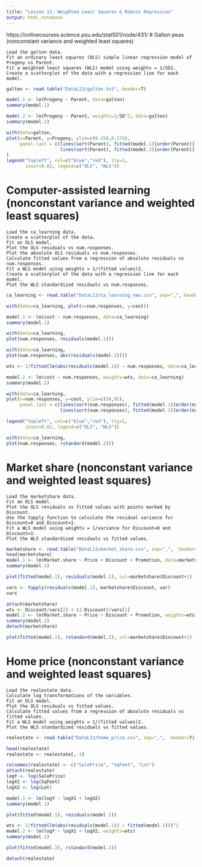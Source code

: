 ---
title: "Lesson 13: Weighted Least Squares & Robust Regression"
output: html_notebook
---
https://onlinecourses.science.psu.edu/stat501/node/431/
# Galton peas (nonconstant variance and weighted least squares)

    Load the galton data.
    Fit an ordinary least squares (OLS) simple linear regression model of Progeny vs Parent.
    Fit a weighted least squares (WLS) model using weights = 1/SD2.
    Create a scatterplot of the data with a regression line for each model.
```{r}
galton <- read.table("DataL13/galton.txt", header=T)

model.1 <- lm(Progeny ~ Parent, data=galton)
summary(model.1)
```
```{r}
model.2 <- lm(Progeny ~ Parent, weights=1/SD^2, data=galton)
summary(model.2)
```
```{r}
with(data=galton, 
plot(x=Parent, y=Progeny, ylim=c(0.158,0.174),
     panel.last = c(lines(sort(Parent), fitted(model.1)[order(Parent)], col="blue"),
                    lines(sort(Parent), fitted(model.2)[order(Parent)], col="red")))
)
legend("topleft", col=c("blue","red"), lty=1,
       inset=0.02, legend=c("OLS", "WLS"))

```
# Computer-assisted learning (nonconstant variance and weighted least squares)

    Load the ca_learning data.
    Create a scatterplot of the data.
    Fit an OLS model.
    Plot the OLS residuals vs num.responses.
    Plot the absolute OLS residuals vs num.responses.
    Calculate fitted values from a regression of absolute residuals vs num.responses.
    Fit a WLS model using weights = 1/(fitted values)2.
    Create a scatterplot of the data with a regression line for each model.
    Plot the WLS standardized residuals vs num.responses.

```{r}
ca_learning <- read.table("DataL13/ca_learning_new.csv", sep=",", header=T)

with(data=ca_learning, plot(x=num.responses, y=cost))
```
```{r}
model.1 <- lm(cost ~ num.responses, data=ca_learning)
summary(model.1)
```
```{r}
with(data=ca_learning,
plot(num.responses, residuals(model.1)))
```
```{r}
with(data=ca_learning,
plot(num.responses, abs(residuals(model.1))))
```
```{r}
wts <- 1/fitted(lm(abs(residuals(model.1)) ~ num.responses, data=ca_learning))^2

model.2 <- lm(cost ~ num.responses, weights=wts, data=ca_learning)
summary(model.2)
```
```{r}
with(data=ca_learning,
plot(x=num.responses, y=cost, ylim=c(50,95),
     panel.last = c(lines(sort(num.responses), fitted(model.1)[order(num.responses)], col="blue"),
                    lines(sort(num.responses), fitted(model.2)[order(num.responses)], col="red"))))

legend("topleft", col=c("blue","red"), lty=1,
       inset=0.02, legend=c("OLS", "WLS"))
```
```{r}
with(data=ca_learning,
plot(num.responses, rstandard(model.2)))
```
# Market share (nonconstant variance and weighted least squares)

    Load the marketshare data.
    Fit an OLS model.
    Plot the OLS residuals vs fitted values with points marked by Discount.
    Use the tapply function to calculate the residual variance for Discount=0 and Discount=1.
    Fit a WLS model using weights = 1/variance for Discount=0 and Discount=1.
    Plot the WLS standardized residuals vs fitted values.
```{r}
marketshare <- read.table("DataL13/market_share.csv", sep=",",  header=T)
head(marketshare)
model.1 <- lm(Market.share ~ Price + Discount + Promotion, data=marketshare)
summary(model.1)
```
```{r}

plot(fitted(model.1), residuals(model.1), col=marketshare$Discount+1)
```
```{r}

vars <- tapply(residuals(model.1), marketshare$Discount, var)
vars
```
```{r}
attach(marketshare)
wts <- Discount/vars[2] + (1-Discount)/vars[1]
model.2 <- lm(Market.share ~ Price + Discount + Promotion, weights=wts)
summary(model.2)
detach(marketshare)

```
```{r}
plot(fitted(model.2), rstandard(model.2), col=marketshare$Discount+1)

```
# Home price (nonconstant variance and weighted least squares)

    Load the realestate data.
    Calculate log transformations of the variables.
    Fit an OLS model.
    Plot the OLS residuals vs fitted values.
    Calculate fitted values from a regression of absolute residuals vs fitted values.
    Fit a WLS model using weights = 1/(fitted values)2.
    Plot the WLS standardized residuals vs fitted values.
```{r}
realestate <- read.table("DataL13/home_price.csv", sep=",",  header=T)

head(realestate)
realestate <- realestate[,-1]

colnames(realestate) <- c("SalePrice", "SqFeet", "Lot")
attach(realestate)
logY <- log(SalePrice)
logX1 <- log(SqFeet)
logX2 <- log(Lot)

model.1 <- lm(logY ~ logX1 + logX2)
summary(model.1)
```
```{r}
plot(fitted(model.1), residuals(model.1))
```
```{r}
wts <- 1/fitted(lm(abs(residuals(model.1)) ~ fitted(model.1)))^2
model.2 <- lm(logY ~ logX1 + logX2, weights=wts)
summary(model.2)
```
```{r}
plot(fitted(model.2), rstandard(model.2))

detach(realestate)
```

